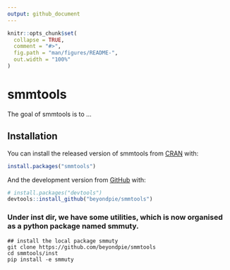 ```yaml
---
output: github_document
---
```


<!-- README.md is generated from README.Rmd. Please edit that file -->

```r
knitr::opts_chunk$set(
  collapse = TRUE,
  comment = "#>",
  fig.path = "man/figures/README-",
  out.width = "100%"
)
```

# smmtools

<!-- badges: start -->
<!-- badges: end -->

The goal of smmtools is to ...

## Installation

You can install the released version of smmtools from [CRAN](https://CRAN.R-project.org) with:

``` r
install.packages("smmtools")
```

And the development version from [GitHub](https://github.com/) with:

``` r
# install.packages("devtools")
devtools::install_github("beyondpie/smmtools")
```

### Under inst dir, we have some utilities, which is now organised as a python package named smmuty.

```shell
## install the local package smmuty
git clone https://github.com/beyondpie/smmtools
cd smmtools/inst
pip install -e smmuty
```